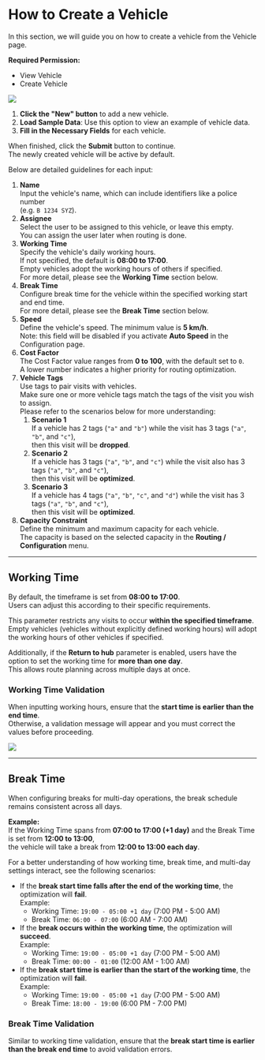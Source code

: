 # How to Create a Vehicle

In this section, we will guide you on how to create a vehicle from the Vehicle page.

**Required Permission:**

- View Vehicle
- Create Vehicle

![](https://t3837933.p.clickup-attachments.com/t3837933/3dfca999-a42c-4d9f-8245-f572ac22df60/image.png)

1. **Click the "New" button** to add a new vehicle.
2. **Load Sample Data**: Use this option to view an example of vehicle data.
3. **Fill in the Necessary Fields** for each vehicle.

When finished, click the **Submit** button to continue.\
The newly created vehicle will be active by default.

Below are detailed guidelines for each input:

1. **Name**\
   Input the vehicle's name, which can include identifiers like a police number\
   (e.g. `B 1234 SYZ`).
2. **Assignee**\
   Select the user to be assigned to this vehicle, or leave this empty.\
   You can assign the user later when routing is done.
3. **Working Time**\
   Specify the vehicle's daily working hours.\
   If not specified, the default is **08:00 to 17:00**.\
   Empty vehicles adopt the working hours of others if specified.\
   For more detail, please see the **Working Time** section below.
4. **Break Time**\
   Configure break time for the vehicle within the specified working start and end time.\
   For more detail, please see the **Break Time** section below.
5. **Speed**\
   Define the vehicle's speed. The minimum value is **5 km/h**.\
   Note: this field will be disabled if you activate **Auto Speed** in the Configuration page.
6. **Cost Factor**\
   The Cost Factor value ranges from **0 to 100**, with the default set to `0`.\
   A lower number indicates a higher priority for routing optimization.
7. **Vehicle Tags**\
   Use tags to pair visits with vehicles.\
   Make sure one or more vehicle tags match the tags of the visit you wish to assign.\
   Please refer to the scenarios below for more understanding:
   1. **Scenario 1**\
      If a vehicle has 2 tags (`"a"` and `"b"`) while the visit has 3 tags (`"a"`, `"b"`, and `"c"`),\
      then this visit will be **dropped**.
   2. **Scenario 2**\
      If a vehicle has 3 tags (`"a"`, `"b"`, and `"c"`) while the visit also has 3 tags (`"a"`, `"b"`, and `"c"`),\
      then this visit will be **optimized**.
   3. **Scenario 3**\
      If a vehicle has 4 tags (`"a"`, `"b"`, `"c"`, and `"d"`) while the visit has 3 tags (`"a"`, `"b"`, and `"c"`),\
      then this visit will be **optimized**.
1. **Capacity Constraint**\
   Define the minimum and maximum capacity for each vehicle.\
   The capacity is based on the selected capacity in the **Routing / Configuration** menu.

---

## Working Time

By default, the timeframe is set from **08:00 to 17:00**.\
Users can adjust this according to their specific requirements.

This parameter restricts any visits to occur **within the specified timeframe**.\
Empty vehicles (vehicles without explicitly defined working hours) will adopt the working hours of other vehicles if specified.

Additionally, if the **Return to hub** parameter is enabled, users have the option to set the working time for **more than one day**.\
This allows route planning across multiple days at once.

### Working Time Validation

When inputting working hours, ensure that the **start time is earlier than the end time**.\
Otherwise, a validation message will appear and you must correct the values before proceeding.

![](https://t3837933.p.clickup-attachments.com/t3837933/058cee2b-016d-4cf5-891c-7cbeb395e499/image.png)

---

## Break Time

When configuring breaks for multi-day operations, the break schedule remains consistent across all days.

**Example:**\
If the Working Time spans from **07:00 to 17:00 (+1 day)** and the Break Time is set from **12:00 to 13:00**,\
the vehicle will take a break from **12:00 to 13:00 each day**.

For a better understanding of how working time, break time, and multi-day settings interact, see the following scenarios:

- If the **break start time falls after the end of the working time**, the optimization will **fail**.\
  Example:
  - Working Time: `19:00 - 05:00 +1 day` (7:00 PM - 5:00 AM)
  - Break Time: `06:00 - 07:00` (6:00 AM - 7:00 AM)
- If the **break occurs within the working time**, the optimization will **succeed**.\
  Example:
  - Working Time: `19:00 - 05:00 +1 day` (7:00 PM - 5:00 AM)
  - Break Time: `00:00 - 01:00` (12:00 AM - 1:00 AM)
- If the **break start time is earlier than the start of the working time**, the optimization will **fail**.\
  Example:
  - Working Time: `19:00 - 05:00 +1 day` (7:00 PM - 5:00 AM)
  - Break Time: `18:00 - 19:00` (6:00 PM - 7:00 PM)

### Break Time Validation

Similar to working time validation, ensure that the **break start time is earlier than the break end time** to avoid validation errors.
